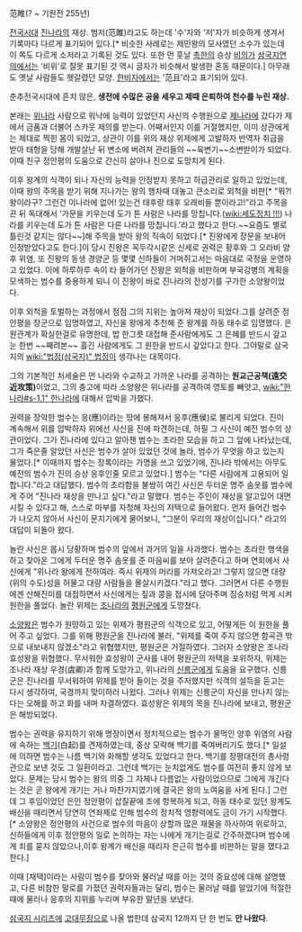 范睢(? ~ 기원전 255년) 

[[전국시대]] [[진]]나라의 재상. 범저(范雎)라고도 하는데 '수'자와 '저'자가 비슷하게 생겨서 기록마다 다르게 표기되어 있다.[* 비슷한 사례로는 제민왕의 모사였던 소수가 있는데 이 쪽도 다르게 소저라고 기록된 것도 있다. 또한 먼 훗날 [[촉한]]의 승상 [[비의]]가 [[삼국지연의]]에서는 '비위'로 잘못 표기된 것 역시 글자가 비슷해서 발생한 혼동 때문이다.] 아무래도 옛날 사람들도 헷갈렸던 모양. [[한비자]]에서는 '范且'라고 표기되어 있다.

춘추전국시대에 흔치 않은, '''생전에 수많은 공을 세우고 제때 은퇴하여 천수를 누린 재상.'''

본래는 [[위]]나라 사람으로 워낙에 능력이 있었던지 사신의 수행원으로 [[제]]나라에 갔다가 제에서 금품과 더불어 스카웃 제의를 받는다. 어째서인지 이를 거절했지만, 이미 상관에게는 제대로 찍힌 몸이 되었고, 상관이 이를 위의 재상 위제에게 고발하자 반역자 취급을 받아 태형을 당해 개발살난 뒤 변소에 버려져 관리들의 ~~육변기~~소변받이가 되었다. 이때 친구 정안평의 도움으로 간신히 살아나 진으로 도망치게 된다.

이후 왕계의 식객이 되나 자신의 능력을 인정받지 못하고 하급관리로 일하고 있었는데, 이때 왕의 주목을 받기 위해 지나가는 왕의 행차때 대놓고 큰소리로 외척을 비판[* "뭐?! 왕이라구? 그런건 이나라에 없어! 있는건 태후랑 태후 오래비들 뿐이라고!"라고 주목을 끈 뒤 독대해서 '가문을 키우는데 도가 튼 사람은 나라를 망칩니다.([[wiki:세도정치 !!!]]) 나라를 키우는데 도가 튼 사람은 다른 나라를 망칩니다.'라고 했다고 한다.~~요즘도 별로 틀린것 같지는 않다~~]해 주목을 받아 왕의 직속이 되었다.[* 진왕에게 장문을 보내어 인정받았다고도 한다.]이 당시 진왕은 꼭두각시같은 신세로 권력은 황후와 그 오라비 양후 위염, 또 진왕의 동생 경양군 등 몇몇 신하들이 거머쥐고서는 마음대로 국정을 운영하고 있었다. 이에 하루하루 속이 타 들어가던 진왕은 외척을 비판하며 부국강병의 계획을 모색하는 범수를 중용하게 되니 이 진왕이 바로 진나라의 전성기를 구가한 소양왕이었다. 

이후 외척을 토벌하는 과정에서 점점 그의 지위는 높아져 재상이 되었다.그를 살려준 정안평을 장군으로 임명하였고, 자신을 왕에게 추천해 준 왕계를 하동 태수로 임명했다. 은원관계가 확실한걸로 유명한데, 밥 한그릇 대접해 준사람에게도 그 은혜를 반드시 갚고 눈 한번 ~~째려본~~ 흘긴 사람에게도 그 원한을 반드시 갚았다고 한다. 그야말로 삼국지의 [[wiki:"법정(삼국지)" 법정]]이 생각나는 대목이다.

그의 기본적인 처세술은 먼 나라와 수교하고 가까운 나라를 공격하는 '''원교근공책(遠交近攻策)'''이었고, 그의 충고에 따라 소양왕은 위나라를 공격하여 영토를 빼앗고, [[wiki:"한나라#s-1.1" 한나라]]에 대해서 압박을 가했다.

권력을 장악한 범수는 응(應)이라는 땅에 봉해져서 응후(應侯)로 불리게 되었다. 진이 계속해서 위를 압박하자 위에선 사신을 진에 파견하는데, 하필 그 사신이 예전 범수의 상관이었다. 그가 진나라에 있다고 알아챈 범수는 초라한 모습을 하고 그 앞에 나타났는데, 그가 죽은줄 알았던 사신은 범수가 살아 있었던 것에 놀라, 범수가 무엇을 하고 있는지 물었다.[* 이때까지 범수는 장록이라는 가명을 쓰고 있었기에, 진나라 밖에서는 아무도 예전의 범수가 진의 승상 응후인줄 모르고 있었다.] 범수는 "다른 사람에게 고용되어 일합니다."라고 대답했다. 범수의 초라함을 불쌍히 여긴 사신은 두터운 명주 솜옷를 범수에게 주어 "진나라 재상을 만나고 싶다."라고 말했다. 범수는 주인이 재상을 알고있어 대면시킬 수 있다고 해, 스스로 마부를 자청해 자신의 저택으로 들어왔다. 먼저 들어간 범수가 나오지 않아서 사신이 문지기에게 물어보니, "그분이 우리의 재상이십니다." 라고의 대답이 되돌아 왔다.

놀란 사신은 몹시 당황하며 범수의 앞에서 과거의 일을 사과했다. 범수는 초라한 행색을 하고 찾아온 그에게 두터운 명주 솜옷를 준 마음씨를 보아 살려준다고 하며 연회에서 사신에게 "위나라 왕에게 전하여라. 즉시 위제의 머리를 가져오라고! 그렇지 않으면 대량(위의 수도)성을 허물고 대량 사람들을 몰살시키겠다."라고 했다. 그러면서 다른 수행원에겐 산해진미를 대접하면서 사신에게는 짚과 콩을 접시에 담아주며 짐승처럼 먹게 시켜 원한을 풀었다. 놀란 위제는 [[조]]나라의 [[평원군]]에게 도망쳤다.

[[소양왕]]은 범수가 원망하고 있는 위제가 평원군의 식객으로 있고, 어떻게든 이 원한을 풀어 주고 싶었다. 그를 위해 평원군을 진나라에 불러, "위제를 죽여 주지 않으면 함곡관 밖으로 내보내지 않겠소"라고 위협했지만, 평원군은 거절하였다. 그러자 소양왕은 조나라 효성왕을 위협했다. 무서워한 효성왕이 군사를 내어 평원군의 저택을 포위하자, 위제는 조나라 재상 우경(虞卿)과 함께 도망가고, 위나라의 [[신릉군]]에게 도움을 요구했다. 신릉군은 진나라를 무서워하여 위제를 받아 들이는 것을 주저했지만 식객의 설득을 듣고는 다시 생각하여, 국경까지 맞이하러 나왔다. 그러나 위제는 신릉군이 자신을 만나지 않는다는 오해를 하고 화를 내며 자결하였다. 효성왕은 위제의 목을 진나라에 보내고, 평원군은 해방되었다.

범수는 권력을 유지하기 위해 명장이면서 정치적으로는 범수가 물먹인 양후 위염의 사람에 속하는 [[백기]](白起)를 견제하였는데, 중상 모략해 백기를 죽여버리기도 했다.[* 일설에 의하면 범수는 나름 백기와 화해할 생각도 있었다고 한다. 백기를 장평대전의 총사령관으로 보낸 것도 그 일환이라고. 그런데 백기는 눈치없게도 범수를 여전히 좋지 않게 보았다. 문제는 당시 범수는 왕의 의중 그 자체나 다름없는 사람이었으므로 그에게 개긴다는 것은 곧 왕에게 개기는 거나 마찬가지였기에 결국은 왕의 노여움을 사게 된다.] 그런데 그 후임이었던 은인 정안평이 삽질끝에 조에 항복하게 되고, 하동 태수로 있던 왕계도 배신을 때리면서 당연히 연좌제로 인해 범수의 정치적 영향력에도 금이 가기 시작했다.[* 소양왕은 정안평의 사건으로 범수의 마음이 상할까 많은 재물을 하사하여 위로하고,신하들에게 이후 정안평의 일로 논의하는 자는 나에게 개기는걸로 간주하겠다며 범수에게 죄를 묻지 않았으나,이후 왕계가 배신을 때리자 은근히 범수를 비판하는 말을 했다고 한다.] 

이때 [채택]이라는 사람이 범수를 찾아와 물러날 때를 아는 것의 중요성에 대해 설명했고, 다른 비참한 말로를 가졌던 권력자들과는 달리, 범수는 물러날 때를 알았기에 적절한 때에 물러나 응후의 지위를 누리며 부유한 말년을 보냈다.

[[삼국지 시리즈]]에 [[고대무장]]으로 나올 법한데 삼국지 12까지 단 한 번도 '''안 나왔다'''.

